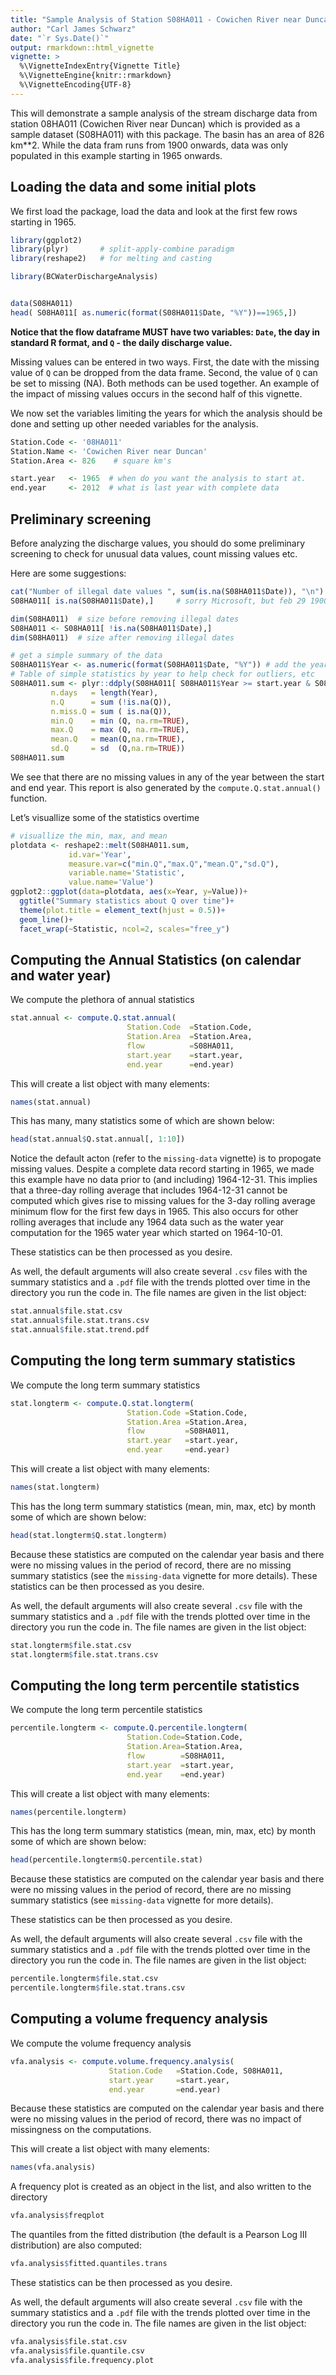 ```yaml
---
title: "Sample Analysis of Station S08HA011 - Cowichen River near Duncan"
author: "Carl James Schwarz"
date: "`r Sys.Date()`"
output: rmarkdown::html_vignette
vignette: >
  %\VignetteIndexEntry{Vignette Title}
  %\VignetteEngine{knitr::rmarkdown}
  %\VignetteEncoding{UTF-8}
---
```


This will demonstrate a sample analysis of the stream discharge data from station
08HA011 (Cowichen River near Duncan) which is provided as a sample dataset (S08HA011) with this package.
The basin has an area of 826 km**2. While the data fram runs from 1900 onwards, data was only 
populated in this example starting in 1965 onwards. 

## Loading the data and some initial plots

We first load the package, load the data and look at the first few rows starting in 1965.

```r
library(ggplot2)
library(plyr)       # split-apply-combine paradigm
library(reshape2)   # for melting and casting

library(BCWaterDischargeAnalysis)


data(S08HA011)
head( S08HA011[ as.numeric(format(S08HA011$Date, "%Y"))==1965,])
```

**Notice that the flow dataframe MUST have two variables: `Date`, the day in standard R format, and
`Q` - the daily discharge value.**

Missing values can be entered in two ways. First, the date with the missing value
of `Q` can be dropped from the data frame. Second, the value of `Q` can be set to missing (NA).
Both methods can be used together. An example of the impact of missing values occurs in the second half
of this vignette.

We now set the variables limiting the years for which the analysis should be done
and setting up other needed variables for the analysis.

```r
Station.Code <- '08HA011'
Station.Name <- 'Cowichen River near Duncan'
Station.Area <- 826    # square km's

start.year   <- 1965  # when do you want the analysis to start at.
end.year     <- 2012  # what is last year with complete data
```
## Preliminary screening

Before analyzing the discharge values, you should do some preliminary screening to check
for unusual data values, count missing values etc.

Here are some suggestions:
```r
cat("Number of illegal date values ", sum(is.na(S08HA011$Date)), "\n")
S08HA011[ is.na(S08HA011$Date),]     # sorry Microsoft, but feb 29 1900 is NOT a leap year

dim(S08HA011)  # size before removing illegal dates
S08HA011 <- S08HA011[ !is.na(S08HA011$Date),]
dim(S08HA011)  # size after removing illegal dates

# get a simple summary of the data
S08HA011$Year <- as.numeric(format(S08HA011$Date, "%Y")) # add the year to the data frame
# Table of simple statistics by year to help check for outliers, etc
S08HA011.sum <- plyr::ddply(S08HA011[ S08HA011$Year >= start.year & S08HA011$Year <=end.year,], "Year", plyr::summarize,
         n.days   = length(Year),
         n.Q      = sum (!is.na(Q)),
         n.miss.Q = sum ( is.na(Q)),
         min.Q    = min (Q, na.rm=TRUE),
         max.Q    = max (Q, na.rm=TRUE),
         mean.Q   = mean(Q,na.rm=TRUE),
         sd.Q     = sd  (Q,na.rm=TRUE))
S08HA011.sum
```

We see that there are no missing values in any of the year between the start and end year. This
report is also generated by the `compute.Q.stat.annual()` function. 

Let's visuallize some of the statistics overtime
```r
# visuallize the min, max, and mean
plotdata <- reshape2::melt(S08HA011.sum,
             id.var='Year',
             measure.var=c("min.Q","max.Q","mean.Q","sd.Q"),
             variable.name='Statistic',
             value.name='Value')
ggplot2::ggplot(data=plotdata, aes(x=Year, y=Value))+
  ggtitle("Summary statistics about Q over time")+
  theme(plot.title = element_text(hjust = 0.5))+
  geom_line()+
  facet_wrap(~Statistic, ncol=2, scales="free_y")

```


## Computing the Annual Statistics (on calendar and water year)
We compute the plethora of annual statistics
```r
stat.annual <- compute.Q.stat.annual(
                          Station.Code  =Station.Code,
                          Station.Area  =Station.Area,
                          flow          =S08HA011,
                          start.year    =start.year,
                          end.year      =end.year)

```

This will create a list object with many elements:
```r
names(stat.annual)
```
This has many, many statistics some of which are shown below:
```r
head(stat.annual$Q.stat.annual[, 1:10])
```
Notice the default acton (refer to the `missing-data` vignette) is to propogate missing values. Despite a complete data record starting
in 1965, we made this example have no data prior to (and including) 1964-12-31. 
This implies that a three-day rolling average that
includes 1964-12-31 cannot be computed which gives rise to missing values for the 3-day rolling average minimum
flow for the first few days in 1965. This also occurs for other rolling averages that include any 1964 data such as the water year computation
for the 1965 water year which started on 1964-10-01.

These statistics can be then processed as you desire.

As well, the default arguments will also create several `.csv` files with the summary statistics and
a `.pdf` file with the trends plotted over time in the directory you run the code in. The
file names are given in the list object:
```r
stat.annual$file.stat.csv
stat.annual$file.stat.trans.csv
stat.annual$file.stat.trend.pdf
```



## Computing the long term summary statistics
We compute the long term summary statistics 
```r
stat.longterm <- compute.Q.stat.longterm(
                          Station.Code =Station.Code,
                          Station.Area =Station.Area,
                          flow         =S08HA011,
                          start.year   =start.year,
                          end.year     =end.year)

```

This will create a list object with many elements:
```r
names(stat.longterm)
```
This has the long term summary statistics (mean, min, max, etc) by month some of which are shown below:
```r
head(stat.longterm$Q.stat.longterm)
```
Because these statistics are computed on the calendar year basis and there were no missing values
in the period of record, there are no missing summary statistics (see the `missing-data` vignette
for more details).
These statistics can be then processed as you desire.

As well, the default arguments will also create several `.csv` file with the summary statistics and
a `.pdf` file with the trends plotted over time in the directory you run the code in. The
file names are given in the list object:
```r
stat.longterm$file.stat.csv
stat.longterm$file.stat.trans.csv
```



## Computing the long term percentile statistics
We compute the long term percentile statistics 
```r
percentile.longterm <- compute.Q.percentile.longterm(
                          Station.Code=Station.Code,
                          Station.Area=Station.Area,
                          flow        =S08HA011,
                          start.year  =start.year,
                          end.year    =end.year)

```

This will create a list object with many elements:
```r
names(percentile.longterm)
```
This has the long term summary statistics (mean, min, max, etc) by month some of which are shown below:
```r
head(percentile.longterm$Q.percentile.stat)
```
Because these statistics are computed on the calendar year basis and there were no missing values
in the period of record, there are no missing summary statistics (see `missing-data` vignette
for more details).

These statistics can be then processed as you desire.

As well, the default arguments will also create several `.csv` file with the summary statistics and
a `.pdf` file with the trends plotted over time in the directory you run the code in. The
file names are given in the list object:
```r
percentile.longterm$file.stat.csv
percentile.longterm$file.stat.trans.csv
```


## Computing a volume frequency analysis
We compute the volume frequency analysis 
```r
vfa.analysis <- compute.volume.frequency.analysis( 
                      Station.Code   =Station.Code, S08HA011,
                      start.year     =start.year, 
                      end.year       =end.year)

```
Because these statistics are computed on the calendar year basis and there were no missing values
in the period of record, there was no impact of missingness on the computations.

This will create a list object with many elements:
```r
names(vfa.analysis)
```

A frequency plot is created as an object in the list, and also written to the directory
```r
vfa.analysis$freqplot
```

The quantiles from the fitted distribution (the default is a Pearson Log III distribution) are also 
computed:
```r
vfa.analysis$fitted.quantiles.trans
```

These statistics can be then processed as you desire.

As well, the default arguments will also create several `.csv` file with the summary statistics and
a `.pdf` file with the trends plotted over time in the directory you run the code in. The
file names are given in the list object:
```r
vfa.analysis$file.stat.csv 
vfa.analysis$file.quantile.csv
vfa.analysis$file.frequency.plot

```


